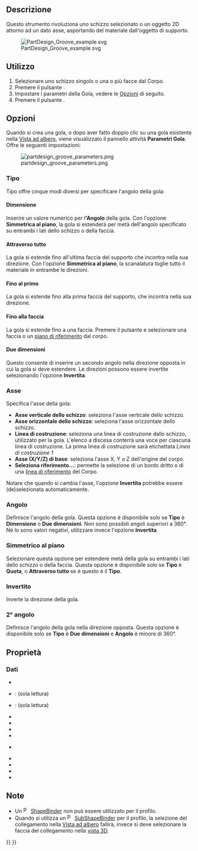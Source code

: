 <languages/>

{{Docnav/it
|[[PartDesign_Hole/it|Foro]]
|[[PartDesign_SubtractiveLoft/it|Loft sottrattivo]]
|[[PartDesign_Workbench/it|PartDesign]]
|IconL=PartDesign_Hole.svg
|IconR=PartDesign_SubtractiveLoft.svg
|IconC=Workbench_PartDesign.svg
}}

{{GuiCommand/it
|Name=PartDesign Groove
|Name/it=Gola
|MenuLocation=Part Design → Crea una funzione sottrattiva → Gola
|Workbenches=[[PartDesign_Workbench/it|PartDesign]]
|SeeAlso=[[PartDesign_Revolution/it|Rivoluzione]]
}}

<span id="Description"></span>
==Descrizione==

Questo strumento rivoluziona uno schizzo selezionato o un oggetto 2D attorno ad un dato asse, asportando del materiale dall'oggetto di supporto.

[[File:PartDesign Groove example.svg|none]]

{{Caption|A sinistra lo schizzo (A) è ruotato attorno all'asse (B); a destra la scanalatura risultante sul solido (C).}}

<span id="Usage"></span>
== Utilizzo ==

# Selezionare uno schizzo singolo o una o più facce dal Corpo.
# Premere il pulsante {{Button|[[Image:PartDesign_Groove.svg|16px]] [[PartDesign_Groove/it|Gola]]}}.
# Impostare i parametri della Gola, vedere le [[#Opzioni|Opzioni]] di seguito.
# Premere il pulsante {{Button|OK}}.

<span id="Options"></span>
== Opzioni ==

Quando si crea una gola, o dopo aver fatto doppio clic su una gola esistente nella [[Tree_view/it|Vista ad albero]], viene visualizzato il pannello attività '''Parametri Gola'''. Offre le seguenti impostazioni:<!--La versione 1.0 di sviluppo mostra erroneamente "Parametri di Rivoluzione"-->

[[Image:partdesign_groove_parameters.png|frame|left]]

<span id="Type"></span>
===Tipo===

{{Version/it|1.0}}

Tipo offre cinque modi diversi per specificare l'angolo della gola:

<span id="Dimension"></span>
====Dimensione====

Inserire un valore numerico per l''''Angolo''' della gola. Con l'opzione '''Simmetrica al piano''', la gola si estenderà per metà dell'angolo specificato su entrambi i lati dello schizzo o della faccia.

<span id="Through_all"></span>
====Attraverso tutto====

La gola si estende fino all'ultima faccia del supporto che incontra nella sua direzione. Con l'opzione '''Simmetrica al piano''', la scanalatura toglie tutto il materiale in entrambe le direzioni.

<span id="To_first"></span>
====Fino al primo====

La gola si estende fino alla prima faccia del supporto, che incontra nella sua direzione.

<span id="Up_to_face"></span>
====Fino alla faccia====

La gola si estende fino a una faccia. Premere il pulsante {{Button|Faccia}} e selezionare una faccia o un [[PartDesign_Plane/it|piano di riferimento]] dal corpo.

<span id="Two_dimensions"></span>
====Due dimensioni====

Questo consente di inserire un secondo angolo nella direzione opposta in cui la gola si deve estendere. Le direzioni possono essere invertite selezionando l'opzione '''Invertita'''.

<span id="Axis"></span>
===Asse===

Specifica l'asse della gola:

* '''Asse verticale dello schizzo''': seleziona l'asse verticale dello schizzo.
* '''Asse orizzontale dello schizzo''': seleziona l'asse orizzontale dello schizzo.
* '''Linea di costruzione''': seleziona una linea di costruzione dallo schizzo, utilizzato per la gola. L'elenco a discesa conterrà una voce per ciascuna linea di costruzione. La prima linea di costruzione sarà etichettata ''Linea di costruzione 1''
* '''Asse (X/Y/Z) di base''': seleziona l'asse X, Y o Z dell'origine del corpo.
* '''Seleziona riferimento...''': permette la selezione di un bordo dritto o di una [[PartDesign_Line/it|linea di riferimento]] del Corpo.

Notare che quando si cambia l'asse, l'opzione '''Invertita''' potrebbe essere (de)selezionata automaticamente.

<span id="Angle"></span>
===Angolo===

Definisce l'angolo della gola. Questa opzione è disponibile solo se '''Tipo''' è '''Dimensione''' o '''Due dimensioni'''. Non sono possibili angoli superiori a 360°. Né lo sono valori negativi, utilizzare invece l'opzione '''Invertita'''.

<span id="Symmetric_to_plane"></span>
===Simmetrico al piano===

Selezionare questa opzione per estendere metà della gola su entrambi i lati dello schizzo o della faccia. Questa opzione è disponibile solo se '''Tipo''' è '''Quota''', o '''Attraverso tutto''' se è questo è il '''Tipo'''.

<span id="Reversed"></span>
===Invertito===

Inverte la direzione della gola.

<span id="2nd_angle"></span>
===2° angolo===

{{Version/it|1.0}}

Definisce l'angolo della gola nella direzione opposta. Questa opzione è disponibile solo se '''Tipo''' è '''Due dimensioni''' e '''Angolo''' è minore di 360°.

<span id="Properties"></span>
== Proprietà ==

<span id="Data"></span>
===Dati===

{{TitleProperty|Groove}}

* {{PropertyData|Type|Enumeration}}
* {{PropertyData|Base|Vector}}: (sola lettura)
* {{PropertyData|Axis|Vector}}: (sola lettura)
* {{PropertyData|Angle|Angle}}
* {{PropertyData|Angle2|Angle}}
* {{PropertyData|Up To Face|LinkSub}}
* {{PropertyData|Reference Axis|LinkSub}}

{{TitleProperty|Part Design}}

* {{PropertyData|Refine|Bool}}

{{TitleProperty|Sketch Based}}

* {{PropertyData|Profile|LinkSub}}
* {{PropertyData|Midplane|Bool}}
* {{PropertyData|Reversed|Bool}}
* {{PropertyData|Allow Multi Face|Bool}}

<span id="Notes"></span>
== Note ==

<div class="mw-translate-fuzzy">
* Un [[File:PartDesign_ShapeBinder.svg|16px]] [[PartDesign_ShapeBinder/it|ShapeBinder]] non può essere utilizzato per il profilo.
* Quando si utilizza un [[File:PartDesign_SubShapeBinder.svg|16px]] [[PartDesign_SubShapeBinder/it|SubShapeBinder]] per il profilo, la selezione del collegamento nella [[Tree_view/it|Vista ad albero]] fallirà, invece si deve selezionare la faccia del collegamento nella [[3D_view/it|vista 3D]].
</div>


{{Docnav/it
|[[PartDesign_Hole/it|Foro]]
|[[PartDesign_SubtractiveLoft/it|Loft sottrattivo]]
|[[PartDesign_Workbench/it|PartDesign]]
|IconL=PartDesign_Hole.svg
|IconR=PartDesign_SubtractiveLoft.svg
|IconC=Workbench_PartDesign.svg
}}

{{PartDesign Tools navi{{#translation:}}}}
{{Userdocnavi{{#translation:}}}}